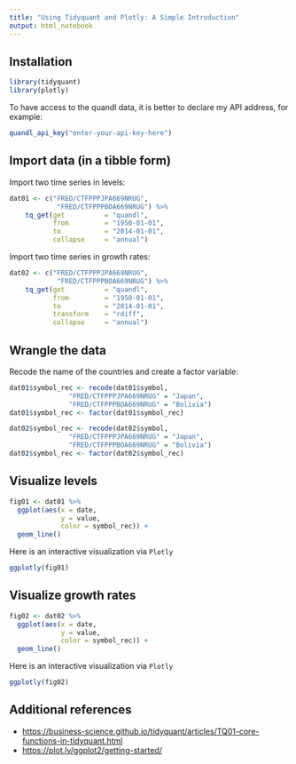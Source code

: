 ```yaml
---
title: "Using Tidyquant and Plotly: A Simple Introduction"
output: html_notebook
---
```


## Installation
```r
library(tidyquant)
library(plotly)
```

To have access to the quandl data, it is better to declare my API address, for example:

```r
quandl_api_key("enter-your-api-key-here")
```

## Import data (in a tibble form)
Import two time series in levels:
```r
dat01 <- c("FRED/CTFPPPJPA669NRUG", 
            "FRED/CTFPPPBOA669NRUG") %>%
    tq_get(get          = "quandl",
           from         = "1950-01-01",
           to           = "2014-01-01",
           collapse     = "annual")       
```

Import two time series in growth rates:
```r
dat02 <- c("FRED/CTFPPPJPA669NRUG", 
            "FRED/CTFPPPBOA669NRUG") %>%
    tq_get(get          = "quandl",
           from         = "1950-01-01",
           to           = "2014-01-01",
           transform    = "rdiff",
           collapse     = "annual")    
```



## Wrangle the data

Recode the name of the countries and create a factor variable:
```r
dat01$symbol_rec <- recode(dat01$symbol,
               "FRED/CTFPPPJPA669NRUG" = "Japan",
               "FRED/CTFPPPBOA669NRUG" = "Bolivia")
dat01$symbol_rec <- factor(dat01$symbol_rec)
```

```r
dat02$symbol_rec <- recode(dat02$symbol,
               "FRED/CTFPPPJPA669NRUG" = "Japan",
               "FRED/CTFPPPBOA669NRUG" = "Bolivia")
dat02$symbol_rec <- factor(dat02$symbol_rec)
```

## Visualize levels

```r
fig01 <- dat01 %>%
  ggplot(aes(x = date,
             y = value,
             color = symbol_rec)) +
  geom_line()
```

Here is an interactive visualization via `Plotly`

```r
ggplotly(fig01)
```

## Visualize growth rates

```r
fig02 <- dat02 %>%
  ggplot(aes(x = date,
             y = value,
             color = symbol_rec)) +
  geom_line()
```

Here is an interactive visualization via `Plotly`

```r
ggplotly(fig02)
```

## Additional references
- <https://business-science.github.io/tidyquant/articles/TQ01-core-functions-in-tidyquant.html>
- <https://plot.ly/ggplot2/getting-started/>